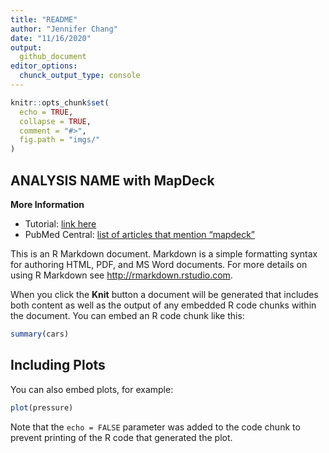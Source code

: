 ```yaml
---
title: "README"
author: "Jennifer Chang"
date: "11/16/2020"
output:
  github_document
editor_options:
  chunck_output_type: console
---
```


```r
knitr::opts_chunk$set(
  echo = TRUE,
  collapse = TRUE,
  comment = "#>",
  fig.path = "imgs/"
)
```


## ANALYSIS NAME with MapDeck

**More Information**

* Tutorial: [link here](https://geocompr.robinlovelace.net/adv-map.html)
* PubMed Central: [list of articles that mention "mapdeck"](https://www.ncbi.nlm.nih.gov/pmc/?term=%22mapdeck%22+geospatial)

This is an R Markdown document. Markdown is a simple formatting syntax for authoring HTML, PDF, and MS Word documents. For more details on using R Markdown see <http://rmarkdown.rstudio.com>.

When you click the **Knit** button a document will be generated that includes both content as well as the output of any embedded R code chunks within the document. You can embed an R code chunk like this:

```r
summary(cars)
```

## Including Plots

You can also embed plots, for example:

```r
plot(pressure)
```

Note that the `echo = FALSE` parameter was added to the code chunk to prevent printing of the R code that generated the plot.
